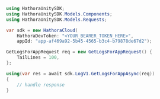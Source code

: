 ```csharp GetLogsForApp.cs
using HathoraUnitySDK;
using HathoraUnitySDK.Models.Components;
using HathoraUnitySDK.Models.Requests;

var sdk = new HathoraCloud(
    HathoraDevToken: "<YOUR_BEARER_TOKEN_HERE>",
    appId: "app-af469a92-5b45-4565-b3c4-b79878de67d2");

GetLogsForAppRequest req = new GetLogsForAppRequest() {
    TailLines = 100,
};

using(var res = await sdk.LogV1.GetLogsForAppAsync(req))
{
    // handle response
}
```
